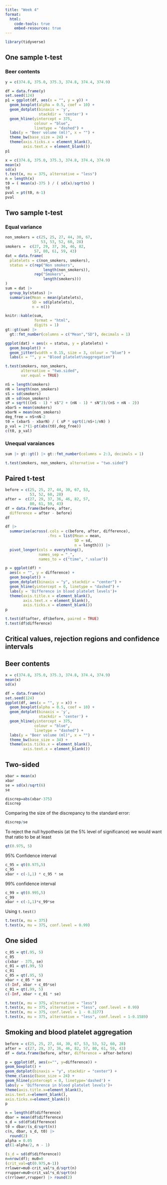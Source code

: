 ```yaml
---
title: "Week 4"
format: 
  html:
    code-tools: true
    embed-resources: true
---
```


```r
library(tidyverse)
```

## One sample t-test

### Beer contents

```r
y = c(374.8, 375.0, 375.3, 374.8, 374.4, 374.9)
```

```r
df = data.frame(y)
set.seed(124)
p1 = ggplot(df, aes(x = "", y = y)) +
  geom_boxplot(alpha = 0.5, coef = 10) + 
  geom_dotplot(binaxis = 'y', 
               stackdir = 'center') + 
  geom_hline(yintercept = 375, 
             colour = "blue",
             linetype = "dashed") + 
  labs(y = "Beer volume (ml)", x = "") +
  theme_bw(base_size = 24) + 
  theme(axis.ticks.x = element_blank(),
        axis.text.x = element_blank())
p1
```

```r
x = c(374.8, 375.0, 375.3, 374.8, 374.4, 374.9)
mean(x)
sd(x)
t.test(x, mu = 375, alternative = "less")
n = length(x)
t0 = ( mean(x)-375 ) / ( sd(x)/sqrt(n) ) 
t0
pval = pt(t0, n-1)
pval
```

## Two sample t-test

### Equal variance

```r
non_smokers = c(25, 25, 27, 44, 30, 67, 
                53, 53, 52, 60, 28)
smokers =  c(27, 29, 37, 36, 46, 82, 
             57, 80, 61, 59, 43)
dat = data.frame(
  platelets = c(non_smokers, smokers),
  status = c(rep("Non smokers", 
                 length(non_smokers)),
             rep("Smokers", 
                 length(smokers)))
)
sum = dat |> 
  group_by(status) |> 
  summarise(Mean = mean(platelets),
            SD = sd(platelets), 
            n = n())
```

```r
knitr::kable(sum, 
             format = "html", 
             digits = 1)
gt::gt(sum) |> 
  gt::fmt_number(columns = c("Mean","SD"), decimals = 1)
```

```r
ggplot(dat) + aes(x = status, y = platelets) +
  geom_boxplot() + 
  geom_jitter(width = 0.15, size = 3, colour = "blue") + 
  labs(x = "", y = "Blood platelet\naggregation")
```

```r
t.test(smokers, non_smokers,
       alternative = "two.sided",
       var.equal = TRUE)
```

```r
nS = length(smokers)
nN = length(non_smokers)
sS = sd(smokers)
sN = sd(non_smokers)
sP = sqrt(((nS - 1) * sS^2 + (nN - 1) * sN^2)/(nS + nN - 2))
xbarS = mean(smokers)
xbarN = mean(non_smokers)
deg_free = nS+nN-2
t0 = (xbarS - xbarN) / ( sP * sqrt(1/nS+1/nN) ) 
p_val = 2*(1-pt(abs(t0),deg_free))
c(t0, p_val)
```

### Unequal varaiances

```r
sum |> gt::gt() |> gt::fmt_number(columns = 2:3, decimals = 1)
```

```r
t.test(smokers, non_smokers, alternative = "two.sided")
```

## Paired t-test

```r
before = c(25, 25, 27, 44, 30, 67, 53, 
           53, 52, 60, 28)
after =  c(27, 29, 37, 36, 46, 82, 57, 
           80, 61, 59, 43)
df = data.frame(before, after,
  difference = after - before)
df
```

```r
df |> 
  summarise(across(.cols = c(before, after, difference),
                   .fns = list(Mean = mean, 
                               SD = sd, 
                               n = length))) |> 
  pivot_longer(cols = everything(),
               names_sep = "_",
               names_to = c("time", ".value"))
```

```r
p = ggplot(df) +
  aes(x = "", y = difference) + 
  geom_boxplot() +
  geom_dotplot(binaxis = "y", stackdir = "center") +
  geom_hline(yintercept = 0, linetype = "dashed") +
  labs(y = 'Difference in blood platelet levels')+
  theme(axis.title.x = element_blank(),
        axis.text.x = element_blank(),
        axis.ticks.x = element_blank())
p
```

```r
t.test(df$after, df$before, paired = TRUE)
t.test(df$difference)
```

## Critical values, rejection regions and confidence intervals

## Beer contents

```r
x = c(374.8, 375.0, 375.3, 374.8, 374.4, 374.9)
mean(x)
sd(x)
```

```r
df = data.frame(x)
set.seed(124)
ggplot(df, aes(x = "", y = x)) +
  geom_boxplot(alpha = 0.5, coef = 10) + 
  geom_dotplot(binaxis = 'y', 
               stackdir = 'center') + 
  geom_hline(yintercept = 375, 
             colour = "blue",
             linetype = "dashed") + 
  labs(y = "Beer volume (ml)", x = "") +
  theme_bw(base_size = 34) + 
  theme(axis.ticks.x = element_blank(),
        axis.text.x = element_blank())
```

## Two-sided

```r
xbar = mean(x)
xbar
se = sd(x)/sqrt(6)
se
```

```r
discrep=abs(xbar-375)
discrep 
```

Comparing the size of the discrepancy to the standard error:

```r
discrep/se
```

To reject the null hypothesis (at the 5% level of significance) we would want that ratio to be at least

```r
qt(0.975, 5)
```

95% Confidence interval

```r
c_95 = qt(0.975,5)
c_95
xbar + c(-1,1) * c_95 * se
```

99% confidence interval

```r
c_99 = qt(0.995,5)
c_99
xbar + c(-1,1)*c_99*se
```

Using `t.test()`

```r
t.test(x, mu = 375)
t.test(x, mu = 375, conf.level = 0.99)
```

## One sided

```r
c_05 = qt(.95, 5)
c_05
c(xbar - 375, se)
c_01 = qt(.99, 5)
c_01
c_05 = qt(.95, 5)
xbar + c_05 * se
c(-Inf, xbar + c_05*se)
c_01 = qt(.99, 5)
c(-Inf, xbar + c_01 * se)

```

```r
t.test(x, mu = 375, alternative = "less")
t.test(x, mu = 375, alternative = "less", conf.level = 0.99)
t.test(x, mu = 375, conf.level = 1 - 0.3177)
t.test(x, mu = 375, alternative = "less", conf.level = 1-0.1589)
```

## Smoking and blood platelet aggregation

```r
before = c(25, 25, 27, 44, 30, 67, 53, 53, 52, 60, 28)
after =  c(27, 29, 37, 36, 46, 82, 57, 80, 61, 59, 43)
df = data.frame(before, after, difference = after-before)
```

```r
p = ggplot(df, aes(x="", y=difference)) +
geom_boxplot() +
geom_dotplot(binaxis = "y", stackdir = "center") +
theme_classic(base_size = 24) +
geom_hline(yintercept = 0, linetype='dashed') +
labs(y = 'Difference in blood platelet levels')+
theme(axis.title.x=element_blank(),
axis.text.x=element_blank(),
axis.ticks.x=element_blank())
p

```

```r
n = length(df$difference)
dbar = mean(df$difference)
s_d = sd(df$difference)
t0 = dbar/(s_d/sqrt(n))
c(n, dbar, s_d, t0) |>
  round(2)
alpha = 0.05
qt(1-alpha/2, n - 1)
```

```r
(s_d = sd(df$difference))
n=nrow(df); mu0=0
(crit_val=qt(0.975,n-1))
rrlower=mu0-crit_val*s_d/sqrt(n)
rrupper=mu0+crit_val*s_d/sqrt(n)
c(rrlower,rrupper) |> round(2)
```
